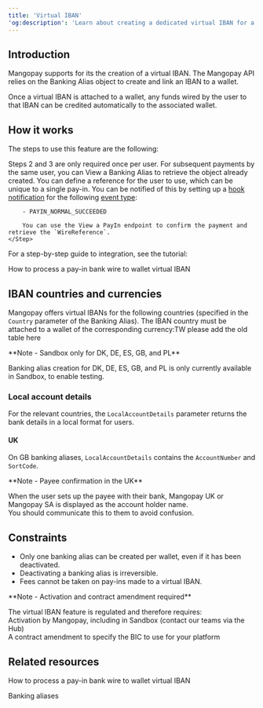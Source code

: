 ```yaml
---
title: 'Virtual IBAN'  
'og:description': 'Learn about creating a dedicated virtual IBAN for a wallet, making it easy for users to wire funds to a wallet and for you to reconcile them.'  
---
```

  

## Introduction  

Mangopay supports for its <Wallet content="wallets" /> the creation of a virtual IBAN. The Mangopay API relies on the Banking Alias object to create and link an IBAN to a wallet.  

Once a virtual IBAN is attached to a wallet, any funds wired by the user to that IBAN can be credited automatically to the associated wallet.  

## How it works  

The steps to use this feature are the following:

<Steps>
    <Step title="The user chooses to pay via bank wire" />
    <Step title="You create a wallet for the user with the Create a Wallet endpoint (required once)" />
    <Step title="You create a virtual IBAN attached to the wallet with the Create an IBAN Banking Alias endpoint (required once)">
        Steps 2 and 3 are only required once per user. For subsequent payments by the same user, you can View a Banking Alias to retrieve the object already created.
    </Step>
    <Step title="In response, the API returns bank details that you must display to the user (`IBAN` and `BIC` or `LocalAccountDetails`)">
        You can define a reference for the user to use, which can be unique to a single pay-in. 
    </Step>
    <Step title="The user sends funds to the banking alias’s bank details (using your defined reference)" />
    <Step title="On receipt of the funds, Mangopay automatically creates an External Instruction Bank Wire PayIn">
        You can be notified of this by setting up a <a href="/development-resources/webhooks/hook-notifications">hook notification</a> for the following <a href="/development-resources/webhooks/event-types">event type</a>:

        - PAYIN_NORMAL_SUCCEEDED  

        You can use the View a PayIn endpoint to confirm the payment and retrieve the `WireReference`. 
    </Step>
</Steps>

For a step-by-step guide to integration, see the tutorial:  

<Card title="Tutorials">How to process a pay-in bank wire to wallet virtual IBAN</Card>  

## IBAN countries and currencies  

Mangopay offers virtual IBANs for the following countries (specified in the `Country` parameter of the Banking Alias). The IBAN country must be attached to a wallet of the corresponding currency:TW please add the old table here  

<Note>  
**Note - Sandbox only for DK, DE, ES, GB, and PL** 
  
Banking alias creation for DK, DE, ES, GB, and PL is only currently available in Sandbox, to enable testing.  
</Note>  

### Local account details  

For the relevant countries, the `LocalAccountDetails` parameter returns the bank details in a local format for users.  

#### UK  

On GB banking aliases, `LocalAccountDetails` contains the `AccountNumber` and `SortCode`.  

<Note>  
**Note - Payee confirmation in the UK** 
  
When the user sets up the payee with their bank, Mangopay UK or Mangopay SA is displayed as the account holder name.   
You should communicate this to them to avoid confusion.  
</Note>  

## Constraints  
- Only one banking alias can be created per wallet, even if it has been deactivated.  
- Deactivating a banking alias is irreversible.  
- Fees cannot be taken on pay-ins made to a virtual IBAN.  

<Note>  
**Note - Activation and contract amendment required** 
  
The virtual IBAN feature is regulated and therefore requires:  
Activation by Mangopay, including in Sandbox (contact our teams via the Hub)  
A contract amendment to specify the BIC to use for your platform   
</Note>  

## Related resources  

<Card title="Tutorial">How to process a pay-in bank wire to wallet virtual IBAN</Card>  

<Card title="Endpoints" href="/api-reference/payment-methods/banking-alias/banking-alias-object">Banking aliases</Card>